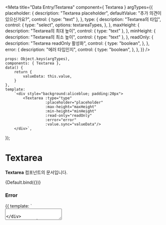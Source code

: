 
<Meta
    title="Data Entry/Textarea"
    component={ Textarea }
    argTypes={{
        placeholder: {
            description: "Textarea placeholder",
            defaultValue: "추가 의견이 있으신가요?",
            control: { type: "text" },
        },
        type: {
              description: "Textarea의 타입",
              control: {
                type: "select",
                options: textareaTypes,
              },
        },
        maxHeight: {
            description: "Textarea의 최대 높이",
            control: { type: "text" },
        },
        minHeight: {
            description: "Textarea의 최소 높이",
            control: { type: "text" },
        },
        readOnly: {
            description: "Textarea readOnly 활성화",
            control: {
                type: "boolean",
            },
        },
        error: {
            description: "에러 타입인지",
            control: {
                type: "boolean",
            },
        },
    }}
/>


    props: Object.keys(argTypes),
    components: { Textarea },
    data() {
        return {
            valueData: this.value,
        }
    },
    template:
        `<div style="background:aliceblue; padding:20px">
            <Textarea :type="type"
                      :placeholder="placeholder"
                      :max-height="maxHeight"
                      :min-height="minHeight"
                      :read-only="readOnly"
                      :error="error"
                      :value.sync="valueData"/>
        </div>`,
});

# Textarea

**Textarea** 컴포넌트의 문서입니다.

<Story name="Default" height="100px">
    {Default.bind({})}
</Story>

<ArgsTable story="Default" />

### Error

<Canvas>
    <Story name="Align" height="200px">
        {{
            template: `
                <div style="width:300px">
                    <Textarea
                        type="outline"
                        error
                    />
                </div>
            `,
            components: { Textarea },
        }}
    </Story>
</Canvas>